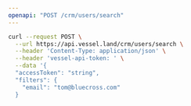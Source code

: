 ```yaml
---
openapi: "POST /crm/users/search"
---
```


<RequestExample>

```bash Request
curl --request POST \
  --url https://api.vessel.land/crm/users/search \
  --header 'Content-Type: application/json' \
  --header 'vessel-api-token: ' \
  --data '{
  "accessToken": "string",
  "filters": {
    "email": "tom@bluecross.com"
  }
```

</RequestExample>
